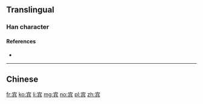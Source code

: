 {{also|賓}}
==Translingual==

===Han character===
{{Han char|rn=40|rad=宀|as=07|sn=10|four=|canj=JOMC|ids=⿱宀兵}}

====References====
* {{Han ref|kx=0287.101|hdz=20933.070|uh=5BBE|ud=23486}}

----
==Chinese==
{{zh-see|賓}}

[[fr:宾]]
[[ko:宾]]
[[li:宾]]
[[mg:宾]]
[[no:宾]]
[[pl:宾]]
[[zh:宾]]